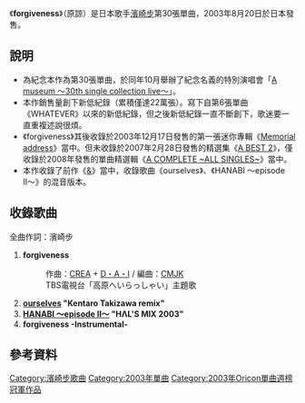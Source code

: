 {{lowercase|title= forgiveness}}
{{noteTA
|1=zh:原諒;zh-hant:原諒;zh-hans:宽恕;
}}
{{Single infobox
| Name           = forgiveness<br /><small>原諒</small>
| Cover          = forgiveness.png
| Artist         = [[濱崎步|濱崎步]]
| Album          = [[Memorial_address|Memorial address]]
| A-side         = forgiveness
| B-side         = 
| Released       = 2003年8月20日
| Format         = [[單曲|單曲]]
| Recorded       = 
| Genre          = [[日本流行音樂|日本流行音樂]]
| Length         = 22分29秒
| Label          = [[avex_trax|avex trax]]
| Writer         = [[濱崎步|濱崎步]]<br />[[CREA|CREA]] + [[長尾大|D・A・I]]
| Producer       = [[松浦勝人|松浦勝人]]
| Certification  = * 白金唱片（[[日本唱片協會|日本唱片協會]]）
| Chart position = * 週間最高1位（[[Oricon|Oricon]]）
* 2003年9月度月間第2名（Oricon）
* 2003年度年間第36名（Oricon）
| Last single    = [[&_(濱崎步單曲)|&]]<br /> （2003年）
| This single    = '''forgiveness'''<br />（2003年）
| Next single    = [[No_way_to_say|No way to say]]<br />（2003年）
| Misc           = 
}}

《'''forgiveness'''》（原諒）是日本歌手[[濱崎步|濱崎步]]第30張單曲，2003年8月20日於日本發售。

== 說明 ==

*為紀念本作為第30張單曲，於同年10月舉辦了紀念名義的特別演唱會「[[A_museum_～30th_single_collection_live～|A museum ～30th single collection live～]]」。
*本作銷售量創下新低紀錄（累積僅達22萬張）。寫下自第6張單曲《WHATEVER》以來的新低紀錄，但之後新低紀錄一直不斷創下，歌迷要一直重複述說很煩。
*《forgiveness》其後收錄於2003年12月17日發售的第一張迷你專輯《[[Memorial_address|Memorial address]]》當中。但未收錄於2007年2月28日發售的精選集《[[A_BEST_2|A BEST 2]]》，僅收錄於2008年發售的單曲精選輯《[[A_COMPLETE_~ALL_SINGLES~|A COMPLETE ~ALL SINGLES~]]》當中。
*本作收錄了前作《[[&_(濱崎步單曲)|&]]》當中，收錄歌曲《ourselves》、《HANABI 〜episode II〜》的混音版本。

== 收錄歌曲 ==

全曲作詞：濱崎步

#'''forgiveness''' 
#:作曲：[[CREA|CREA]] + [[長尾大|D・A・I]] / 編曲：[[CMJK|CMJK]]
#:TBS電視台「高原へいらっしゃい」主題歌
#'''[[&_(濱崎步單曲)|ourselves]] "Kentaro Takizawa remix"'''
#'''[[&_(濱崎步單曲)|HANABI ～episode II～]] "HΛL'S MIX 2003"'''
#'''forgiveness -Instrumental-'''

== 參考資料 ==

<references/>
{{Ayumi Hamasaki singles}}
{{Oricon單曲週榜冠軍 (2003年)|2003年9月1日}}

[[Category:濱崎步歌曲|Category:濱崎步歌曲]]
[[Category:2003年單曲|Category:2003年單曲]]
[[Category:2003年Oricon單曲週榜冠軍作品|Category:2003年Oricon單曲週榜冠軍作品]]

{{日本音乐专辑小作品}}